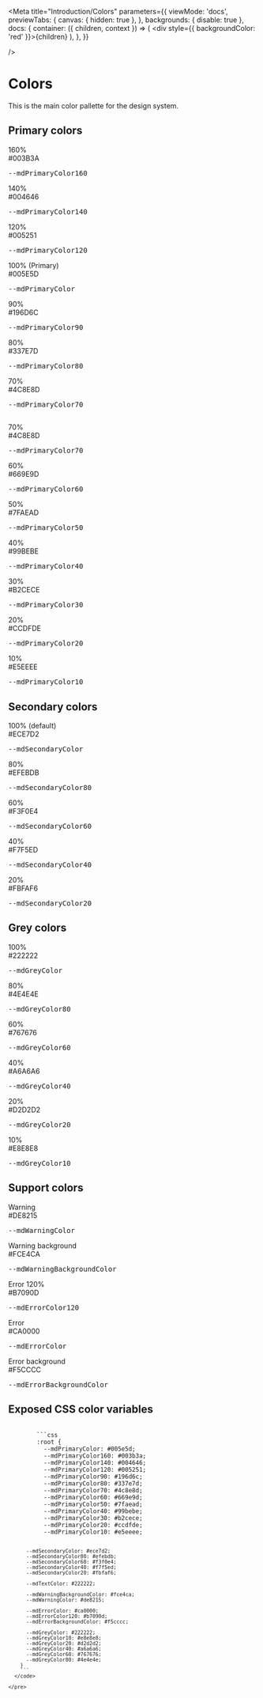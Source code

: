 
<Meta
  title="Introduction/Colors"
  parameters={{
    viewMode: 'docs',
    previewTabs: {
      canvas: { hidden: true },
    },
    backgrounds: { disable: true },
    docs: {
      container: ({ children, context }) => (
        <DocsContainer context={context}>
          <div style={{ backgroundColor: 'red' }}>{children}</div>
        </DocsContainer>
      ),
    },
  }}

/>

# Colors

This is the main color pallette for the design system.

<div className="color-container" style={{ marginBottom: '2rem' }}>
  <div className="color-container__colors">
    <h2 id="primary-colors">Primary colors</h2>
    <div>
      <div className="color-box text-white" style={{ backgroundColor: 'var(--mdPrimaryColor160)' }}>
        <div>160%</div>
        <div className="color-box__color-code">
          <div>#003B3A</div>
          <pre>--mdPrimaryColor160</pre>
        </div>
      </div>
      <div className="color-box text-white" style={{ backgroundColor: 'var(--mdPrimaryColor140)' }}>
        <div>140%</div>
        <div className="color-box__color-code">
          <div>#004646</div>
          <pre>--mdPrimaryColor140</pre>
        </div>
      </div>
      <div className="color-box text-white" style={{ backgroundColor: 'var(--mdPrimaryColor120)' }}>
        <div>120%</div>
        <div className="color-box__color-code">
          <div>#005251</div>
          <pre>--mdPrimaryColor120</pre>
        </div>
      </div>
      <div className="color-box text-white" style={{ backgroundColor: 'var(--mdPrimaryColor)' }}>
        <div>100% (Primary)</div>
        <div className="color-box__color-code">
          <div>#005E5D</div>
          <pre>--mdPrimaryColor</pre>
        </div>
      </div>
      <div className="color-box text-white" style={{ backgroundColor: 'var(--mdPrimaryColor90)' }}>
        <div>90%</div>
        <div className="color-box__color-code">
          <div>#196D6C</div>
          <pre>--mdPrimaryColor90</pre>
        </div>
      </div>
      <div className="color-box text-white" style={{ backgroundColor: 'var(--mdPrimaryColor80)' }}>
        <div>80%</div>
        <div className="color-box__color-code">
          <div>#337E7D</div>
          <pre>--mdPrimaryColor80</pre>
        </div>
      </div>
      <div className="color-box text-white" style={{ backgroundColor: 'var(--mdPrimaryColor70)' }}>
        <div>70%</div>
        <div className="color-box__color-code">
          <div>#4C8E8D</div>
          <pre>--mdPrimaryColor70</pre>
        </div>
      </div>
    </div>
  </div>
  <div className="color-container__colors">
    <h2 id="primary-colors-2"></h2>
    <div>
      <div className="color-box text-black" style={{ backgroundColor: 'var(--mdPrimaryColor70)' }}>
        <div>70%</div>
        <div className="color-box__color-code">
          <div>#4C8E8D</div>
          <pre>--mdPrimaryColor70</pre>
        </div>
      </div>
      <div className="color-box text-black" style={{ backgroundColor: 'var(--mdPrimaryColor60)' }}>
        <div>60%</div>
        <div className="color-box__color-code">
          <div>#669E9D</div>
          <pre>--mdPrimaryColor60</pre>
        </div>
      </div>
      <div className="color-box text-black" style={{ backgroundColor: 'var(--mdPrimaryColor50)' }}>
        <div>50%</div>
        <div className="color-box__color-code">
          <div>#7FAEAD</div>
          <pre>--mdPrimaryColor50</pre>
        </div>
      </div>
      <div className="color-box text-black" style={{ backgroundColor: 'var(--mdPrimaryColor40)' }}>
        <div>40%</div>
        <div className="color-box__color-code">
          <div>#99BEBE</div>
          <pre>--mdPrimaryColor40</pre>
        </div>
      </div>
      <div className="color-box text-black" style={{ backgroundColor: 'var(--mdPrimaryColor30)' }}>
        <div>30%</div>
        <div className="color-box__color-code">
          <div>#B2CECE</div>
          <pre>--mdPrimaryColor30</pre>
        </div>
      </div>
      <div className="color-box text-black" style={{ backgroundColor: 'var(--mdPrimaryColor20)' }}>
        <div>20%</div>
        <div className="color-box__color-code">
          <div>#CCDFDE</div>
          <pre>--mdPrimaryColor20</pre>
        </div>
      </div>
      <div className="color-box text-black" style={{ backgroundColor: 'var(--mdPrimaryColor10)' }}>
        <div>10%</div>
        <div className="color-box__color-code">
          <div>#E5EEEE</div>
          <pre>--mdPrimaryColor10</pre>
        </div>
      </div>
    </div>
  </div>
</div>

<div className="color-container" style={{ marginBottom: '2rem' }}>
  <div className="color-container__colors">
    <h2 id="secondary-colors">Secondary colors</h2>
    <div>
      <div className="color-box text-black" style={{ backgroundColor: 'var(--mdSecondaryColor)' }}>
        <div>100% (default)</div>
        <div className="color-box__color-code">
          <div>#ECE7D2</div>
          <pre>--mdSecondaryColor</pre>
        </div>
      </div>
      <div className="color-box text-black" style={{ backgroundColor: 'var(--mdSecondaryColor80)' }}>
        <div>80%</div>
        <div className="color-box__color-code">
          <div>#EFEBDB</div>
          <pre>--mdSecondaryColor80</pre>
        </div>
      </div>
      <div className="color-box text-black" style={{ backgroundColor: 'var(--mdSecondaryColor60)' }}>
        <div>60%</div>
        <div className="color-box__color-code">
          <div>#F3F0E4</div>
          <pre>--mdSecondaryColor60</pre>
        </div>
      </div>
      <div className="color-box text-black" style={{ backgroundColor: 'var(--mdSecondaryColor40)' }}>
        <div>40%</div>
        <div className="color-box__color-code">
          <div>#F7F5ED</div>
          <pre>--mdSecondaryColor40</pre>
        </div>
      </div>
      <div className="color-box text-black" style={{ backgroundColor: 'var(--mdSecondaryColor20)' }}>
        <div>20%</div>
        <div className="color-box__color-code">
          <div>#FBFAF6</div>
          <pre>--mdSecondaryColor20</pre>
        </div>
      </div>
    </div>
  </div>
</div>

<div className="color-container" style={{ marginBottom: '2rem' }}>
  <div className="color-container__colors">
    <h2 id="grey-colors">Grey colors</h2>
    <div>
      <div className="color-box text-white" style={{ backgroundColor: 'var(--mdGreyColor)' }}>
        <div>100%</div>
        <div className="color-box__color-code">
          <div>#222222</div>
          <pre>--mdGreyColor</pre>
        </div>
      </div>
      <div className="color-box text-white" style={{ backgroundColor: 'var(--mdGreyColor80)' }}>
        <div>80%</div>
        <div className="color-box__color-code">
          <div>#4E4E4E</div>
          <pre>--mdGreyColor80</pre>
        </div>
      </div>
      <div className="color-box text-white" style={{ backgroundColor: 'var(--mdGreyColor60)' }}>
        <div>60%</div>
        <div className="color-box__color-code">
          <div>#767676</div>
          <pre>--mdGreyColor60</pre>
        </div>
      </div>
      <div className="color-box text-black" style={{ backgroundColor: 'var(--mdGreyColor40)' }}>
        <div>40%</div>
        <div className="color-box__color-code">
          <div>#A6A6A6</div>
          <pre>--mdGreyColor40</pre>
        </div>
      </div>
      <div className="color-box text-black" style={{ backgroundColor: 'var(--mdGreyColor20)' }}>
        <div>20%</div>
        <div className="color-box__color-code">
          <div>#D2D2D2</div>
          <pre>--mdGreyColor20</pre>
        </div>
      </div>
      <div className="color-box text-black" style={{ backgroundColor: 'var(--mdGreyColor10)' }}>
        <div>10%</div>
        <div className="color-box__color-code">
          <div>#E8E8E8</div>
          <pre>--mdGreyColor10</pre>
        </div>
      </div>
    </div>
  </div>
</div>

<div className="color-container" style={{ marginBottom: '2rem' }}>
  <div className="color-container__colors">
    <h2 id="support-colors">Support colors</h2>
    <div>
      <div className="color-box text-white" style={{ backgroundColor: 'var(--mdWarningColor)' }}>
        <div>Warning</div>
        <div className="color-box__color-code">
          <div>#DE8215</div>
          <pre>--mdWarningColor</pre>
        </div>
      </div>
      <div className="color-box text-black" style={{ backgroundColor: 'var(--mdWarningBackgroundColor)' }}>
        <div>Warning background</div>
        <div className="color-box__color-code">
          <div>#FCE4CA</div>
          <pre>--mdWarningBackgroundColor</pre>
        </div>
      </div>
      <div className="color-box text-white" style={{ backgroundColor: 'var(--mdErrorColor120)' }}>
        <div>Error 120%</div>
        <div className="color-box__color-code">
          <div>#B7090D</div>
          <pre>--mdErrorColor120</pre>
        </div>
      </div>
      <div className="color-box text-white" style={{ backgroundColor: 'var(--mdErrorColor)' }}>
        <div>Error</div>
        <div className="color-box__color-code">
          <div>#CA0000</div>
          <pre>--mdErrorColor</pre>
        </div>
      </div>
      <div className="color-box text-black" style={{ backgroundColor: 'var(--mdErrorBackgroundColor)' }}>
        <div>Error background</div>
        <div className="color-box__color-code">
          <div>#F5CCCC</div>
          <pre>--mdErrorBackgroundColor</pre>
        </div>
      </div>
    </div>
  </div>
</div>

<div className='color-container'>
  <div style={{ width: '100%' }}>
    <h2>Exposed CSS color variables</h2>
    <pre>
      <code>
        ```css
        :root {
          --mdPrimaryColor: #005e5d;
          --mdPrimaryColor160: #003b3a;
          --mdPrimaryColor140: #004646;
          --mdPrimaryColor120: #005251;
          --mdPrimaryColor90: #196d6c;
          --mdPrimaryColor80: #337e7d;
          --mdPrimaryColor70: #4c8e8d;
          --mdPrimaryColor60: #669e9d;
          --mdPrimaryColor50: #7faead;
          --mdPrimaryColor40: #99bebe;
          --mdPrimaryColor30: #b2cece;
          --mdPrimaryColor20: #ccdfde;
          --mdPrimaryColor10: #e5eeee;

          --mdSecondaryColor: #ece7d2;
          --mdSecondaryColor80: #efebdb;
          --mdSecondaryColor60: #f3f0e4;
          --mdSecondaryColor40: #f7f5ed;
          --mdSecondaryColor20: #fbfaf6;

          --mdTextColor: #222222;

          --mdWarningBackgroundColor: #fce4ca;
          --mdWarningColor: #de8215;

          --mdErrorColor: #ca0000;
          --mdErrorColor120: #b7090d;
          --mdErrorBackgroundColor: #f5cccc;

          --mdGreyColor: #222222;
          --mdGreyColor10: #e8e8e8;
          --mdGreyColor20: #d2d2d2;
          --mdGreyColor40: #a6a6a6;
          --mdGreyColor60: #767676;
          --mdGreyColor80: #4e4e4e;
        }
        ```
      </code>

    </pre>

  </div>
</div>
